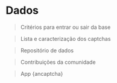 # Dados {#dados}

> Critérios para entrar ou sair da base

> Lista e caracterização dos captchas

> Repositório de dados

> Contribuições da comunidade

> App {ancaptcha}
